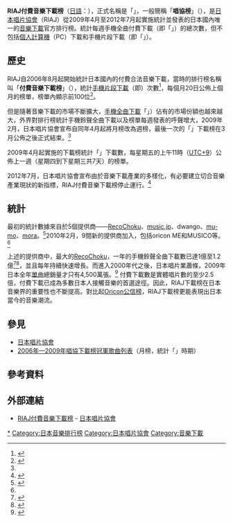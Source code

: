 '''RIAJ付費音樂下載榜'''（[[日語|日語]]：{{lang|ja|RIAJ有料音楽配信チャート}}），正式名稱是「{{lang|ja|'''着うたフル（R）有料音楽配信チャート'''}}」，一般簡稱「'''唱協榜'''」（{{lang|ja|レコ協チャート}}），是[[日本唱片協會|日本唱片協會]]（RIAJ）從2009年4月至2012年7月起實施統計並發表的日本國內唯一的[[音樂下載|音樂下載]]官方排行榜。統計每週手機全曲付費下載（即「{{lang|ja|着うたフル}}」）的總次數，但不包括[[個人計算機|個人計算機]]（PC）下載和手機片段下載（即「{{lang|ja|着うた}}」）。

==歷史==
RIAJ自2006年8月起開始統計日本國內的付費合法音樂下載，當時的排行榜名稱叫「'''付費音樂下載榜'''」（{{lang|ja|有料音楽配信チャート}}），統計[[手機片段下載|手機片段下載]]（即{{lang|ja|着うた}}）次數<ref name="record0610">{{cite journal|language=ja|script-title=ja:レコード協会調べ有料音楽配信認定（「着うた（R）」他）公表スタート|journal=THE RECORD|issue=563|pages=p.5|publisher=日本レコード協会|url=http://www.riaj.or.jp/issue/record/2006/200610.pdf|format=PDF|date=2006年10月|access-date=2010-08-17|archive-date=2010-11-29|archive-url=https://web.archive.org/web/20101129144142/http://riaj.or.jp/issue/record/2006/200610.pdf|dead-url=no}}</ref>，每個月20日公佈上個月的榜單，榜單內顯示前100位<ref name="riaj090410">{{cite press release|script-title=ja:「着うたフル（R）」有料音楽配信チャート 本日より毎週金曜日に公表開始|publisher=日本レコード協会|date=2009-04-10|url=http://www.riaj.or.jp/release/2009/pr090410.html|access-date=2010-08-17|archive-date=2015-06-27|archive-url=https://web.archive.org/web/20150627015910/http://www.riaj.or.jp/release/2009/pr090410.html|dead-url=no}}</ref>。

但是隨著音樂下載的市場不斷擴大，[[手機全曲下載|手機全曲下載]]「{{lang|ja|着うたフル}}」）佔有的市場份額也越來越大，外界對排行榜統計手機鈴聲全曲下載以及榜單每週發表的呼聲增大，2009年2月，日本唱片協會宣布自同年4月起將月榜改為週榜，最後一次的「{{lang|ja|着うた}}」下載榜在3月公佈之後正式結束。<ref name="riaj090410"/>

2009年4月起實施的下載榜統計「{{lang|ja|着うたフル}}」下載數，每星期五的上午11時（[[UTC+9|UTC+9]]）公佈上一週（星期四到下星期三共7天）的榜單。

2012年7月，日本唱片協會宣布由於音樂下載產業的多樣化，有必要建立切合音樂產業現狀的新指標，RIAJ付費音樂下載榜停止運行。<ref>{{Cite web|url=http://www.riaj.or.jp/release/2012/pr120720.html|title=「着うたフル(R)」有料音楽配信ウィークリーチャートの休止について|language=ja|publisher=[[日本唱片協會|日本唱片協會]]|date=2012-07-20|accessdate=2013-09-14|archive-date=2013-07-10|archive-url=https://web.archive.org/web/20130710122006/http://www.riaj.or.jp/release/2012/pr120720.html|dead-url=no}}</ref>

==統計==
最初的統計數據來自於5個提供商——[[RecoChoku|RecoChoku]]、[[music.jp|music.jp]]、dwango、[[mu-mo|mu-mo]]、[[mora|mora]]。<ref>{{Cite web |url=http://www.riaj.or.jp/data/others/weekly_chart/index.html |script-title=ja:有料音楽配信チャート |accessdate=2010-08-17 |archive-date=2012-05-01 |archive-url=https://web.archive.org/web/20120501200404/http://www.riaj.or.jp/data/others/weekly_chart/index.html |dead-url=no }}</ref>2010年2月，9間新的提供商加入，包括oricon ME和MUSICO等。<ref name="riaj090410" />

上述的提供商中，最大的[[RecoChoku|RecoChoku]]，一年的手機鈴聲全曲下載數已達1億至1.2億<ref>{{cite web|url=http://www.news2u.net/releases/39679|title=レーベルモバイル株式会社 運営サイトにて世界初 「着うた(R)」「着うたフル(R)」累計10億ダウンロード突破！|date=2008年11月12日|accessdate=2014-11-17|language=ja|archive-date=2014-11-29|archive-url=https://web.archive.org/web/20141129064600/http://www.news2u.net/releases/39679|dead-url=no}}</ref><ref>{{cite web|date=2008-11-12|url=http://www.news2u.net/incidental_dsp.php?id=0&rid=NRR200839679|script-title=ja:pdfファイル“株式会社レコチョク「着うた(R)」「着うたフル(R)」ダウンロード累計数推移”|accessdate=2010-08-17|archive-date=2009-04-20|archive-url=https://web.archive.org/web/20090420175344/http://www.news2u.net/incidental_dsp.php?id=0&rid=NRR200839679|dead-url=no}}</ref>，並且每年持續快速增長。而進入2000年代之後，日本唱片業蕭條，2009年日本全年[[單曲|單曲]]總銷量才只有4,500萬張。<ref>{{cite web|date=2010-04-05|url=http://www.riaj.or.jp/issue/industry/pdf/RIAJ2010.pdf|script-title=ja:pdfファイル「日本のレコード産業2010年度版」|accessdate=2010-08-17|archive-date=2010-08-21|archive-url=https://web.archive.org/web/20100821054442/http://www.riaj.or.jp/issue/industry/pdf/RIAJ2010.pdf|dead-url=no}}</ref> 付費下載數是實體唱片數的至少2.5倍，付費下載已成為多數日本人接觸音樂的首選途徑。因此，RIAJ下載榜在日本音樂界的重要性也不斷提高。對比起[[Oricon公信榜|Oricon公信榜]]，RIAJ下載榜更能表現出日本當今的音樂潮流。

==參見==
*[[日本唱片協會|日本唱片協會]]
*[[2006年—2009年唱協下載榜冠軍歌曲列表|2006年—2009年唱協下載榜冠軍歌曲列表]]（月榜，統計「{{lang|ja|着うた}}」時期）

==參考資料==
{{reflist|2}}

==外部連結==
*[http://www.riaj.or.jp/data/others/weekly_chart/index.html RIAJ付費音樂下載榜]{{Wayback|url=http://www.riaj.or.jp/data/others/weekly_chart/index.html |date=20120501200404 }} - [[日本唱片協會|日本唱片協會]]

{{每年RIAJ付費音樂下載榜冠軍歌曲列表}}

[[Category:RIAJ付費音樂下載榜|*]]
[[Category:日本音樂排行榜|Category:日本音樂排行榜]]
[[Category:日本唱片協會|Category:日本唱片協會]]
[[Category:音樂下載|Category:音樂下載]]